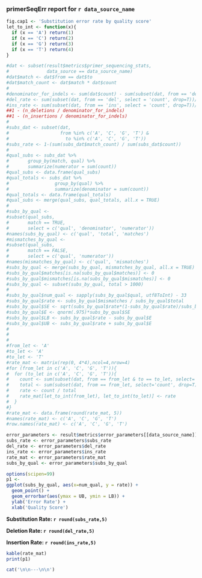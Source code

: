 ### primerSeqErr report for `r data_source_name`

```r
fig.cap1 <- 'Substitution error rate by quality score'
let_to_int <- function(x){
  if (x == 'A') return(1)
  if (x == 'C') return(2)
  if (x == 'G') return(3)
  if (x == 'T') return(4)
}

```

```r
#dat <- subset(result$metrics$primer_sequencing_stats,
#              data_source == data_source_name)
#dat$match <- dat$from == dat$to
#dat$match_count <- dat$match * dat$count
#
#denominator_for_indels <- sum(dat$count) - sum(subset(dat, from == 'del', select = 'count', drop=T))
#del_rate <- sum(subset(dat, from == 'del', select = 'count', drop=T))/denominator_for_indels
#ins_rate <- sum(subset(dat, from == 'ins', select = 'count', drop=T))/denominator_for_indels
##1 - (n_deletions / denominator_for_indels)
##1 - (n_insertions / denominator_for_indels)
#
#subs_dat <- subset(dat, 
#                   from %in% c('A', 'C', 'G', 'T') &
#                     to %in% c('A', 'C', 'G', 'T'))
#subs_rate <- 1-(sum(subs_dat$match_count) / sum(subs_dat$count))
#
#qual_subs <- subs_dat %>%
#       group_by(match, qual) %>%
#       summarize(numerator = sum(count))
#qual_subs <- data.frame(qual_subs)
#qual_totals <- subs_dat %>%
#                 group_by(qual) %>%
#                 summarize(denominator = sum(count))
#qual_totals <- data.frame(qual_totals)
#qual_subs <- merge(qual_subs, qual_totals, all.x = TRUE)
#
#subs_by_qual <- 
#subset(qual_subs, 
#       match == TRUE, 
#       select = c('qual', 'denominator', 'numerator'))
#names(subs_by_qual) <- c('qual', 'total', 'matches')
#mismatches_by_qual <- 
#subset(qual_subs, 
#       match == FALSE, 
#       select = c('qual', 'numerator'))
#names(mismatches_by_qual) <- c('qual', 'mismatches')
#subs_by_qual <- merge(subs_by_qual, mismatches_by_qual, all.x = TRUE)
#subs_by_qual$matches[is.na(subs_by_qual$matches)] <- 0
#subs_by_qual$mismatches[is.na(subs_by_qual$mismatches)] <- 0
#subs_by_qual <- subset(subs_by_qual, total > 1000)
#
#subs_by_qual$num_qual <- sapply(subs_by_qual$qual, utf8ToInt) - 33
#subs_by_qual$rate <- subs_by_qual$mismatches / subs_by_qual$total
#subs_by_qual$SE <- sqrt(subs_by_qual$rate*(1-subs_by_qual$rate)/subs_by_qual$total)
#subs_by_qual$E <- qnorm(.975)*subs_by_qual$SE
#subs_by_qual$LB <- subs_by_qual$rate - subs_by_qual$E
#subs_by_qual$UB <- subs_by_qual$rate + subs_by_qual$E
#
#
#
#from_let <- 'A'
#to_let <- 'A'
#to_let <- 'T'
#rate_mat <- matrix(rep(0, 4*4),ncol=4,nrow=4)
#for (from_let in c('A', 'C', 'G', 'T')){
#  for (to_let in c('A', 'C', 'G', 'T')){
#    count <- sum(subset(dat, from == from_let & to == to_let, select='count', drop=T))
#    total <- sum(subset(dat, from == from_let, select='count', drop=T))
#    rate <- count / total
#    rate_mat[let_to_int(from_let), let_to_int(to_let)] <- rate
#  }
#}
#rate_mat <- data.frame(round(rate_mat, 5))
#names(rate_mat) <- c('A', 'C', 'G', 'T')
#row.names(rate_mat) <- c('A', 'C', 'G', 'T')

error_parameters <- result$metrics$error_parameters[[data_source_name]]
subs_rate <- error_parameters$subs_rate
del_rate <- error_parameters$del_rate
ins_rate <- error_parameters$ins_rate
rate_mat <- error_parameters$rate_mat
subs_by_qual <- error_parameters$subs_by_qual

options(scipen=99)
p1 <- 
ggplot(subs_by_qual, aes(x=num_qual, y = rate)) +
  geom_point() +
  geom_errorbar(aes(ymax = UB, ymin = LB)) +
  ylab('Error Rate') +
  xlab('Quality Score')
```

**Substitution Rate: `r round(subs_rate,5)`**

**Deletion Rate: `r round(del_rate,5)`**

**Insertion Rate: `r round(ins_rate,5)`**


```r
kable(rate_mat)
print(p1)
```

```r
cat('\n\n---\n\n')
```

